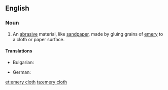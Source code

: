 ==English==
{{wikipedia}}
===Noun===
{{en-noun|-}}

# An [[abrasive]] material, like [[sandpaper]], made by gluing grains of [[emery]] to a cloth or paper surface.

====Translations====
{{trans-top|An [[abrasive]] material}}
* Bulgarian: {{t|bg|шкурка|f}}
{{trans-mid}}
* German: {{t|de|Schleifleinen|n}}
{{trans-bottom}}

[[et:emery cloth]]
[[ta:emery cloth]]